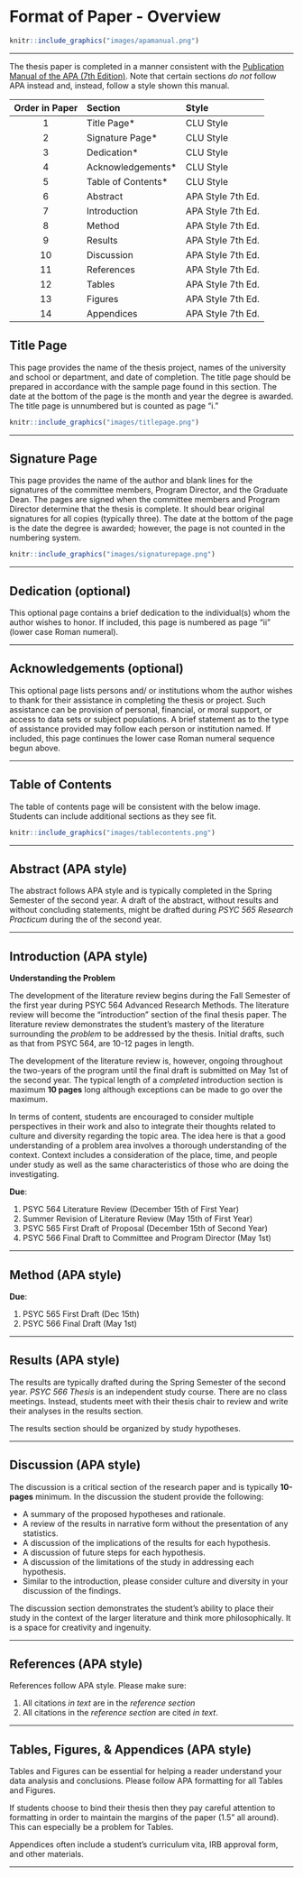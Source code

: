 # Format of Paper - Overview {#format}


```r
knitr::include_graphics("images/apamanual.png")
```

___ 

 The thesis paper is completed in a manner consistent with the [Publication Manual of the APA (7th Edition)](https://www.amazon.com/s?k=apa+publication+manual+7th+edition&crid=7T10VJ2PYQZH&sprefix=apa+pu%2Caps%2C261&ref=nb_sb_ss_i_1_6).  Note that certain sections _do not_ follow APA instead and, instead, follow a style shown this manual.

|Order in Paper| Section | Style | 
|:---: | :--- | :--- |
|1| Title Page* | CLU Style |
|2|  Signature Page* | CLU Style |
|3| Dedication* | CLU Style |
|4| Acknowledgements* | CLU Style |
|5| Table of Contents* | CLU Style |
|6| Abstract | APA Style 7th Ed. |
|7| Introduction | APA Style 7th Ed. |
|8| Method | APA Style 7th Ed. |
|9| Results | APA Style 7th Ed. |
|10| Discussion | APA Style 7th Ed. |
|11| References | APA Style 7th Ed. |
|12| Tables | APA Style 7th Ed. |
|13| Figures | APA Style 7th Ed. |
|14| Appendices | APA Style 7th Ed. |



## Title Page

This page provides the name of the thesis project, names of the university and school or department, and date of completion. The title page should be prepared in accordance with the sample page found in this section. The date at the bottom of the page is the month and year the degree is awarded. The title page is unnumbered but is counted as page “i.”

```r
knitr::include_graphics("images/titlepage.png")
```

___

## Signature Page

This page provides the name of the author and blank lines for the signatures of the committee members, Program Director, and the Graduate Dean. The pages are signed when the committee members and Program Director determine that the thesis is complete. It should bear original signatures for all copies (typically three). The date at the bottom of the page is the date the degree is awarded; however, the page is not counted in the numbering system.

```r
knitr::include_graphics("images/signaturepage.png")
```

___

## Dedication (optional)

This optional page contains a brief dedication to the individual(s) whom the author wishes to honor. If included, this page is numbered as page “ii” (lower case Roman numeral).

___


## Acknowledgements (optional)

This optional page lists persons and/ or institutions whom the author wishes to thank for their assistance in completing the thesis or project. Such assistance can be provision of personal, financial, or moral support, or access to data sets or subject populations. A brief statement as to the type of assistance provided may follow each person or institution named. If included, this page continues the lower case Roman numeral sequence begun above.

___


## Table of Contents

The table of contents page will be consistent with the below image.  Students can include additional sections as they see fit. 

```r
knitr::include_graphics("images/tablecontents.png")
```


___

## Abstract (APA style)

The abstract follows APA style and is typically completed in the Spring Semester of the second year.  A draft of the abstract, without results and without concluding statements, might be drafted during *PSYC 565 Research Practicum* during the of the second year. 

___


## Introduction (APA style)

**Understanding the Problem**

The development of the literature review begins during the Fall Semester of the first year during PSYC 564 Advanced Research Methods.  The literature review will become the "introduction" section of the final thesis paper.  The literature review demonstrates the student's mastery of the literature surrounding the *problem* to be addressed by the thesis.  Initial drafts, such as that from PSYC 564, are 10-12 pages in length.  

The development of the literature review is, however, ongoing throughout the two-years of the program until the final draft is submitted on May 1st of the second year. The typical length of a *completed* introduction section is maximum **10 pages** long although exceptions can be made to go over the maximum. 

In terms of content, students are encouraged to consider multiple perspectives in their work and also to integrate their thoughts related to culture and diversity regarding the topic area.  The idea here is that a good understanding of a problem area involves a thorough understanding of the context.  Context includes a consideration of the place, time, and people under study as well as the same characteristics of those who are doing the investigating.  

**Due**: 
  
  1. PSYC 564 Literature Review (December 15th of First Year)
  2. Summer Revision of Literature Review (May 15th of First Year)  
  3. PSYC 565 First Draft of Proposal (December 15th of Second Year)
  3. PSYC 566 Final Draft to Committee and Program Director (May 1st)
  
___


## Method (APA style)


**Due**: 

  1. PSYC 565 First Draft (Dec 15th)
  2. PSYC 566 Final Draft (May 1st)

___

## Results (APA style)

The results are typically drafted during the Spring Semester of the second year.  *PSYC 566 Thesis* is an independent study course.  There are no class meetings.  Instead, students meet with their thesis chair to review and write their analyses in the results section. 

The results section should be organized by study hypotheses.

___


## Discussion (APA style)

The discussion is a critical section of the research paper and is typically **10-pages** minimum.  In the discussion the student provide the following:

  * A summary of the proposed hypotheses and rationale.
  * A review of the results in narrative form without the presentation of any statistics.
  * A discussion of the implications of the results for each hypothesis. 
  * A discussion of future steps for each hypothesis.
  * A discussion of the limitations of the study in addressing each hypothesis.
  * Similar to the introduction, please consider culture and diversity in your discussion of the findings. 

The discussion section demonstrates the student's ability to place their study in the context of the larger literature and think more philosophically.  It is a space for creativity and ingenuity.  
  
___


## References (APA style)

References follow APA style.  Please make sure:

1. All citations _in text_ are in the _reference section_
2. All citations in the _reference section_ are cited _in text_.

___


## Tables, Figures, & Appendices (APA style)

Tables and Figures can be essential for helping a reader understand your data analysis and conclusions. Please follow APA formatting for all Tables and Figures.

If students choose to bind their thesis then they pay careful attention to formatting in order to maintain the margins of the paper (1.5" all around).  This can especially be a problem for Tables.

Appendices often include a student's curriculum vita, IRB approval form, and other materials.  

___



